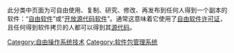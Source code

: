 {{Portal|自由软件}}
{{Commons category|Free package management systems}}
此分类中页面为可自由使用、复制、研究、修改、再发布到任何人得到一个副本的软件：“[[自由软件|自由软件]]”或“[[开放源代码软件|开放源代码软件]]”。通常这意味着它使用了[[自由软件许可证|自由软件许可证]]，且任何得到软件拷贝的人都可以得到其[[源代码|源代码]]。

[[Category:自由操作系统技术|Category:自由操作系统技术]]
[[Category:软件包管理系统|Category:软件包管理系统]]